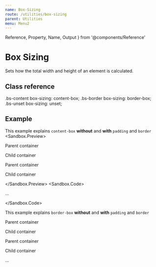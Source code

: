 ```yaml
---
name: Box-Sizing
route: /utilities/box-sizing
parent: Utilities
menu: Menu2
---
```

  Reference,
  Property,
  Name,
  Output
} from '@components/Reference'


# Box Sizing

Sets how the total width and height of an element is calculated.

## Class reference

<Reference>
  <Property>
    <Name>.bs-content</Name>
    <Output>box-sizing: content-box;</Output>
  </Property>
  <Property>
    <Name>.bs-border</Name>
    <Output>box-sizing: border-box;</Output>
  </Property>
  <Property>
    <Name>.bs-unset</Name>
    <Output>box-sizing: unset;</Output>
  </Property>
</Reference>

## Example

This example explains `content-box` **without** and **with** `padding` and `border`
<Sandbox>
  <Sandbox.Preview>
    <div className="d-inline-block bg-tertiary-300 m-5 ba bc-tertiary-700">
        <p className="c-white p-4 ta-center">Parent container</p>
        <div className="bg-tertiary-500 w-100p bs-content">
          <p className="c-white ta-center">Child container</p>
        </div>
    </div>
    <div className="d-inline-block bg-tertiary-300 m-5 ba bc-tertiary-700">
        <p className="c-white p-4 ta-center">Parent container</p>
        <div className="bg-tertiary-500 w-100p ba bc-tertiary-700 bs-content p-2">
          <p className="c-white ta-center">Child container</p>
        </div>
    </div>
  </Sandbox.Preview>
  <Sandbox.Code>
    <p className="box-content">...</p>
  </Sandbox.Code>
</Sandbox>


<Spacer my={4} />

This example explains `border-box` **without** and **with** `padding` and `border`

<Sandbox>
  <Sandbox.Preview>
    <div className="d-inline-block bg-tertiary-300 m-5 ba bc-tertiary-700">
        <p className="c-white p-4 ta-center">Parent container</p>
        <div className="bg-tertiary-500 w-100p bs-border">
            <p className="c-white ta-center">Child container</p>
        </div>
    </div>
    <div className="d-inline-block bg-tertiary-300 m-5 ba bc-tertiary-700">
        <p className="c-white p-4 ta-center">Parent container</p>
        <div className="bg-tertiary-500 w-100p ba bc-tertiary-700 box-border p-2">
          <p className="c-white ta-center">Child container</p>
        </div>
    </div>
  </Sandbox.Preview>
  <Sandbox.Code>
    <p className="box-border">...</p>
  </Sandbox.Code>
</Sandbox>